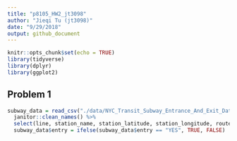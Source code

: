 ```yaml
---
title: "p8105_HW2_jt3098"
author: "Jieqi Tu (jt3098)"
date: "9/29/2018"
output: github_document
---
```


```r
knitr::opts_chunk$set(echo = TRUE)
library(tidyverse)
library(dplyr)
library(ggplot2)
```

## Problem 1
```r
subway_data = read_csv("./data/NYC_Transit_Subway_Entrance_And_Exit_Data.csv") %>%
  janitor::clean_names() %>%
  select(line, station_name, station_latitude, station_longitude, route1:route11, entry, vending, entrance_type, ada)
  subway_data$entry = ifelse(subway_data$entry == "YES", TRUE, FALSE)
```

